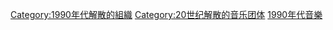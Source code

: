 [[Category:1990年代解散的組織|Category:1990年代解散的組織]]
[[Category:20世纪解散的音乐团体|Category:20世纪解散的音乐团体]]
[[Category:1990年代音樂|]]